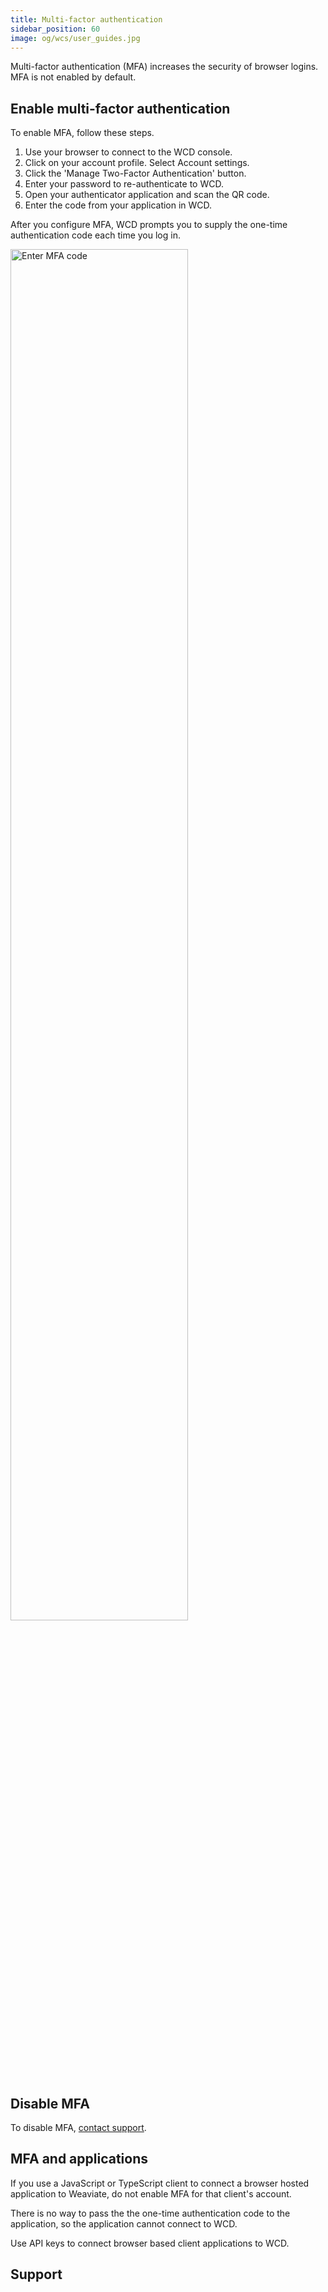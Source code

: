 ```yaml
---
title: Multi-factor authentication
sidebar_position: 60
image: og/wcs/user_guides.jpg
---
```



Multi-factor authentication (MFA) increases the security of browser logins. MFA is not enabled by default.

## Enable multi-factor authentication

To enable MFA, follow these steps.

1. Use your browser to connect to the WCD console.
1. Click on your account profile. Select Account settings.
3. Click the 'Manage Two-Factor Authentication' button.
1. Enter your password to re-authenticate to WCD.
1. Open your authenticator application and scan the QR code.
1. Enter the code from your application in WCD.

After you configure MFA, WCD prompts you to supply the one-time authentication code each time you log in.

<img src={MFAOneTime} width="75%" alt="Enter MFA code"/>

## Disable MFA

To disable MFA, [contact support](mailto:support@weaviate.io).

## MFA and applications

If you use a JavaScript or TypeScript client to connect a browser hosted application to Weaviate, do not enable MFA for that client's account.

There is no way to pass the the one-time authentication code to the application, so the application cannot connect to WCD.

Use API keys to connect browser based client applications to WCD.

## Support


<SupportAndTrouble />


<CustomScriptLoader/>

